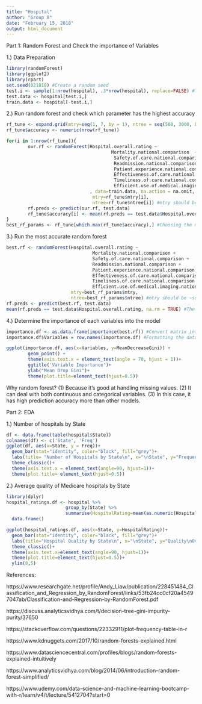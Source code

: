 ```yaml
---
title: "Hospital"
author: "Group 8"
date: "February 15, 2018"
output: html_document
---
```


Part 1: Random Forest and Check the importance of Variables

1.) Data Preparation
```r
library(randomForest)
library(ggplot2)
library(rpart)
set.seed(021818) #Create a random seed
test.i <- sample(1:nrow(hospital), .3*nrow(hospital), replace=FALSE) #Test set contains 30% of the total data
test.data <- hospital[test.i,]
train.data <- hospital[-test.i,]
```

2.) Run random forest and check which parameter has the highest accuracy
```r
rf_tune <- expand.grid(mtry=seq(1, 7, by = 1), ntree = seq(500, 3000, by = 500)) #Test every combinations of two variables. mtry considers the number of variables included for each tree. 
rf_tune$accuracy <- numeric(nrow(rf_tune)) 

for(i in 1:nrow(rf_tune)){
        our.rf <- randomForest(Hospital.overall.rating ~
                                       Mortality.national.comparison  + 
                                        Safety.of.care.national.comparison + 
                                        Readmission.national.comparison + 
                                        Patient.experience.national.comparison + 
                                        Effectiveness.of.care.national.comparison + 
                                        Timeliness.of.care.national.comparison + 
                                        Efficient.use.of.medical.imaging.national.comparison 
                               , data=train.data, na.action = na.omit,
                                mtry=rf_tune$mtry[i],
                                ntree=rf_tune$ntree[i]) #mtry should be ~square root the number of predictors for classification and p/3 for regression
        rf.preds <- predict(our.rf, test.data)
        rf_tune$accuracy[i] <- mean(rf.preds == test.data$Hospital.overall.rating, na.rm = TRUE)
}
best_rf_params <- rf_tune[which.max(rf_tune$accuracy),] #Choosing the model with the highest accuracy
```

3.) Run the most accurate random forest
```r
best.rf <- randomForest(Hospital.overall.rating ~
                                Mortality.national.comparison + 
                                Safety.of.care.national.comparison + 
                                Readmission.national.comparison + 
                                Patient.experience.national.comparison + 
                                Effectiveness.of.care.national.comparison + 
                                Timeliness.of.care.national.comparison + 
                                Efficient.use.of.medical.imaging.national.comparison, data=train.data, na.action = na.omit,
                        mtry=best_rf_params$mtry,
                        ntree=best_rf_params$ntree) #mtry should be ~square root the number of predictors for classification and p/3 for regression
rf.preds <- predict(best.rf, test.data)
mean(rf.preds == test.data$Hospital.overall.rating, na.rm = TRUE) #The result is different because random forest has two components that are random. First it bootstraps the data on each tree with replacement and second it randomly selects the subset of variables of each tree. 
```

4.) Determine the importance of each variables into the model
```r
importance.df <- as.data.frame(importance(best.rf)) #Convert matrix into a dataframe. Importance is a measure of how much each variable decreases the Gini Index. Gini Index is a splitting criterion and represents the measurement of homogeneity of the data. It is also Index that measures impurity. 
importance.df$Variables = row.names(importance.df) #Formatting the data for ggplot purposes

ggplot(importance.df, aes(x=Variables, y=MeanDecreaseGini)) + 
        geom_point() + 
        theme(axis.text.x = element_text(angle = 70, hjust = 1))+
        ggtitle('Variable Importance')+
        ylab("Mean Drop Gini")+
        theme(plot.title=element_text(hjust=0.5))
```
Why random forest?
(1) Because it's good at handling missing values.
(2) It can deal with both continuous and categorical variables.
(3) In this case, it has high prediction accuracy more than other models. 


Part 2: EDA

1.) Number of hospitals by State
```r
df <- data.frame(table(hospital$State))
colnames(df) <- c('State', 'Freq')
ggplot(df, aes(x=State, y = Freq))+
  geom_bar(stat="identity", color="black", fill="grey")+
  labs(title= "Number of Hospitals by State\n", x="\nState", y="Frequency\n")+
  theme_classic()+
  theme(axis.text.x = element_text(angle=90, hjust=1))+
  theme(plot.title= element_text(hjust=0.5))
```

2.) Average quality of Medicare hospitals by State 
```r
library(dplyr)
hospital_ratings.df <- hospital %>%
                      group_by(State) %>%
                      summarise(HospitalRating=mean(as.numeric(Hospital.overall.rating), na.rm=TRUE)) %>%
  data.frame()

ggplot(hospital_ratings.df, aes(x=State, y=HospitalRating))+
  geom_bar(stat="identity", color="black", fill="grey")+
  labs(title="Hospital Quality by State\n", x="\nState", y="Quality\nOverallRating (1-5)")+
  theme_classic()+
  theme(axis.text.x=element_text(angle=90, hjust=1))+
  theme(plot.title=element_text(hjust=0.5))+
  ylim(0,5)

```






References:

https://www.researchgate.net/profile/Andy_Liaw/publication/228451484_Classification_and_Regression_by_RandomForest/links/53fb24cc0cf20a45497047ab/Classification-and-Regression-by-RandomForest.pdf

https://discuss.analyticsvidhya.com/t/decision-tree-gini-impurity-purity/37650

https://stackoverflow.com/questions/22332911/plot-frequency-table-in-r

https://www.kdnuggets.com/2017/10/random-forests-explained.html

https://www.datasciencecentral.com/profiles/blogs/random-forests-explained-intuitively

https://www.analyticsvidhya.com/blog/2014/06/introduction-random-forest-simplified/

https://www.udemy.com/data-science-and-machine-learning-bootcamp-with-r/learn/v4/t/lecture/5412704?start=0

